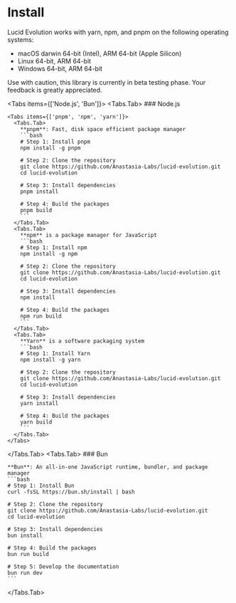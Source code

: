 
# Install
Lucid Evolution works with yarn, npm, and pnpm on the following operating systems:

- macOS darwin 64-bit (Intel), ARM 64-bit (Apple Silicon)
- Linux 64-bit, ARM 64-bit
- Windows 64-bit, ARM 64-bit

<Callout type="warning" emoji="⚠️">
  Use with caution, this library is currently in beta testing phase. Your feedback is greatly appreciated.
</Callout>

<Tabs items={['Node.js', 'Bun']}>
  <Tabs.Tab>
    ### Node.js

    <Tabs items={['pnpm', 'npm', 'yarn']}>
      <Tabs.Tab>
        **pnpm**: Fast, disk space efficient package manager
        ```bash
        # Step 1: Install pnpm
        npm install -g pnpm

        # Step 2: Clone the repository
        git clone https://github.com/Anastasia-Labs/lucid-evolution.git
        cd lucid-evolution

        # Step 3: Install dependencies
        pnpm install

        # Step 4: Build the packages
        pnpm build
        ```
      </Tabs.Tab>
      <Tabs.Tab>
        **npm** is a package manager for JavaScript
        ```bash
        # Step 1: Install npm
        npm install -g npm

        # Step 2: Clone the repository
        git clone https://github.com/Anastasia-Labs/lucid-evolution.git
        cd lucid-evolution

        # Step 3: Install dependencies
        npm install

        # Step 4: Build the packages
        npm run build
        ```
      </Tabs.Tab>
      <Tabs.Tab>
        **Yarn** is a software packaging system
        ```bash
        # Step 1: Install Yarn
        npm install -g yarn

        # Step 2: Clone the repository
        git clone https://github.com/Anastasia-Labs/lucid-evolution.git
        cd lucid-evolution

        # Step 3: Install dependencies
        yarn install

        # Step 4: Build the packages
        yarn build
        ```
      </Tabs.Tab>
    </Tabs>
  </Tabs.Tab>
  <Tabs.Tab>
    ### Bun

    **Bun**: An all-in-one JavaScript runtime, bundler, and package manager
    ```bash
    # Step 1: Install Bun
    curl -fsSL https://bun.sh/install | bash

    # Step 2: Clone the repository
    git clone https://github.com/Anastasia-Labs/lucid-evolution.git
    cd lucid-evolution

    # Step 3: Install dependencies
    bun install

    # Step 4: Build the packages
    bun run build

    # Step 5: Develop the documentation
    bun run dev
    ```
  </Tabs.Tab>
</Tabs>